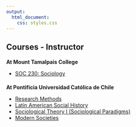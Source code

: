 ```yaml
---
output:
  html_document:
    css: styles.css
---
```


<h2 class="Publications">Courses - Instructor</h2>

<h3 style="font-size: 14px;">At Mount Tamalpais College</h3>

- [SOC 230: Sociology](content/FINAL SOC 230 Syllabus FA24.pdf)


<h3 style="font-size: 14px;">At Pontificia Universidad Católica de Chile</h3>

- [Research Methods](content/Research_Methods.pdf)
- [Latin American Social History](content/Latin_american_society.pdf)
- [Sociological Theory I (Sociological Paradigms)](content/Sociological_theory.pdf)
- [Modern Societies](content/Cultura_moderna_syllabus.pdf)


